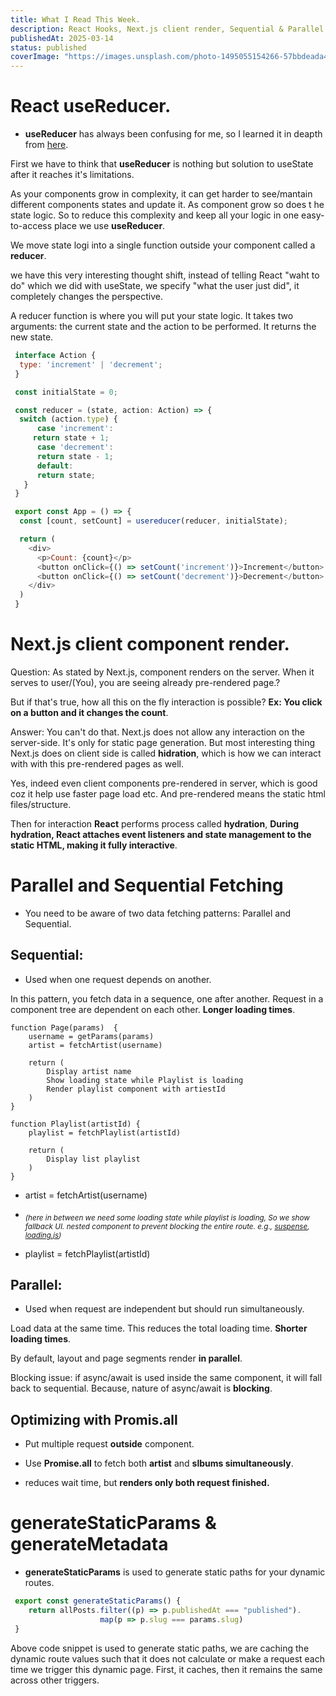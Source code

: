 ```yaml
---
title: What I Read This Week.
description: React Hooks, Next.js client render, Sequential & Parallel  Fetching.
publishedAt: 2025-03-14
status: published
coverImage: "https://images.unsplash.com/photo-1495055154266-57bbdeada43e?q=80&w=2070&auto=format&fit=crop&ixlib=rb-4.0.3&ixid=M3wxMjA3fDB8MHxwaG90by1wYWdlfHx8fGVufDB8fHx8fA%3D%3D"
---
```



# React useReducer.

- **useReducer** has always been confusing for me, so I learned it in deapth from [here](https://www.youtube.com/watch?v=rgp_iCVS8ys).

First we have to think that **useReducer** is nothing but solution to useState after it reaches it's limitations.

As your components grow in complexity, it can get harder to see/mantain different components states and update it. As component grow so does t he state logic.
So to reduce this complexity and keep all your logic in one easy-to-access place we use **useReducer**.

We move state logi into a single function outside your component called a **reducer**.

we have this very interesting thought shift, instead of telling React "waht to do" which we did with useState, we specify "what the user just did", it completely changes the perspective.

A reducer function is where you will put your state logic. It takes two arguments: the current state and the action to be performed. It returns the new state.

```js title="reducer.tsx"
 interface Action {
  type: 'increment' | 'decrement';	 
 } 

 const initialState = 0;

 const reducer = (state, action: Action) => {
  switch (action.type) {
      case 'increment':
	 return state + 1;
      case 'decrement':
	  return state - 1;
      default:
	  return state;
   }
 }

 export const App = () => {
  const [count, setCount] = usereducer(reducer, initialState);

  return (
    <div>
      <p>Count: {count}</p>
      <button onClick={() => setCount('increment')}>Increment</button>
      <button onClick={() => setCount('decrement')}>Decrement</button>
    </div>
  )
 }
```

# Next.js client component render.

Question: As stated by Next.js, component renders on the server. When it serves to user/(You), you are seeing already pre-rendered page.?

But if that's true, how all this on the fly interaction is possible? **Ex: You click on a button and it changes the count**.

Answer: You can't do that. Next.js does not allow any interaction on the server-side. It's only for static page generation. But most interesting thing Next.js does on client side is called **hidration**, which is how we can interact with with this pre-rendered pages as well.

Yes, indeed even client components pre-rendered in server, which is good coz it help use faster page load etc. And pre-rendered means the static html files/structure.

Then for interaction **React** performs process called **hydration**, **During hydration, React attaches event listeners and state management to the static HTML, making it fully interactive**.

# Parallel and Sequential Fetching

- You need to be aware of two data fetching patterns: Parallel and Sequential. 

## Sequential:

- Used when one request depends on another.

In this pattern, you fetch data in a sequence, one after another. Request in a component tree are dependent on each other. **Longer loading times**.

```tsx
function Page(params)  {
	username = getParams(params)
	artist = fetchArtist(username)

	return (
		Display artist name
		Show loading state while Playlist is loading
		Render playlist component with artiestId
	)
}

function Playlist(artistId) {
	playlist = fetchPlaylist(artistId)

	return (
	    Display list playlist
	)
}
```
- artist = fetchArtist(username)

- <sub>_(here in between we need some loading state while playlist is loading, So we show fallback UI. nested component to prevent blocking the entire route. e.g., [suspense](https://react.dev/reference/react/Suspense), [loading.js](https://nextjs.org/docs/app/building-your-application/routing/loading-ui-and-streaming))_</sub>

- playlist = fetchPlaylist(artistId)


## Parallel:

- Used when request are independent but should run simultaneously.

Load data at the same time. This reduces the total loading time. **Shorter loading times**.

By default, layout and page segments render **in parallel**.

Blocking issue: if async/await is used inside the same component, it will fall back to sequential. Because, nature of async/await is **blocking**.

## Optimizing with Promis.all
- Put multiple request **outside** component.

- Use **Promise.all** to fetch both **artist** and **slbums simultaneously**.

- reduces wait time, but **renders only both request finished.**

# generateStaticParams & generateMetadata

- **generateStaticParams** is used to generate static paths for your dynamic routes.

```js
 export const generateStaticParams() {
    return allPosts.filter((p) => p.publishedAt === "published").
                    map(p => p.slug === params.slug)
 }
```

Above code snippet is used to generate static paths, we are caching the dynamic route values such that it does not calculate or make a request each time we trigger this dynamic page. First, it caches, then it remains the same across other triggers.
